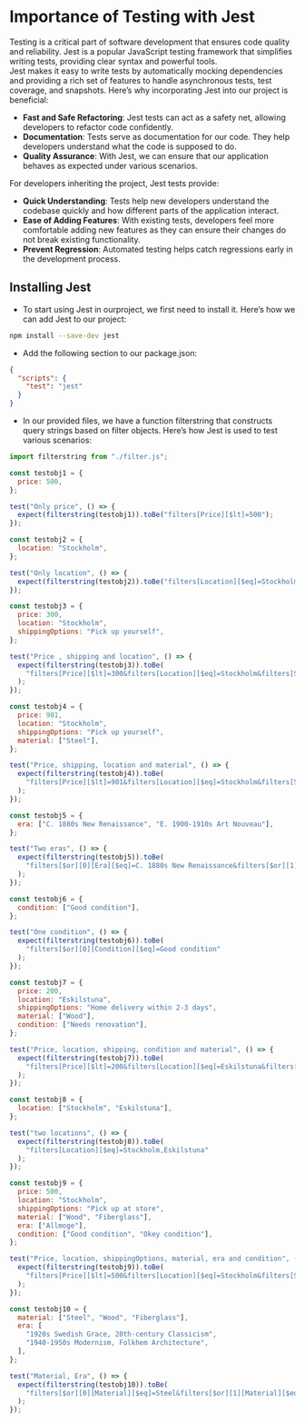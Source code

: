 # Importance of Testing with Jest

Testing is a critical part of software development that ensures code quality and reliability. Jest is a popular JavaScript testing framework that simplifies writing tests, providing clear syntax and powerful tools.  
Jest makes it easy to write tests by automatically mocking dependencies and providing a rich set of features to handle asynchronous tests, test coverage, and snapshots. Here’s why incorporating Jest into our project is beneficial:

- **Fast and Safe Refactoring**: Jest tests can act as a safety net, allowing developers to refactor code confidently.
- **Documentation**: Tests serve as documentation for our code. They help developers understand what the code is supposed to do.
- **Quality Assurance**: With Jest, we can ensure that our application behaves as expected under various scenarios.

For developers inheriting the project, Jest tests provide:

- **Quick Understanding**: Tests help new developers understand the codebase quickly and how different parts of the application interact.
- **Ease of Adding Features**: With existing tests, developers feel more comfortable adding new features as they can ensure their changes do not break existing functionality.
- **Prevent Regression**: Automated testing helps catch regressions early in the development process.

## Installing Jest

- To start using Jest in ourproject, we first need to install it. Here’s how we can add Jest to our project:
```bash
npm install --save-dev jest
```
- Add the following section to our package.json:
```json
{
  "scripts": {
    "test": "jest"
  }
}
```
- In our provided files, we have a function filterstring that constructs query strings based on filter objects. Here’s how Jest is used to test various scenarios:
```javascript
import filterstring from "./filter.js";

const testobj1 = {
  price: 500,
};

test("Only price", () => {
  expect(filterstring(testobj1)).toBe("filters[Price][$lt]=500");
});

const testobj2 = {
  location: "Stockholm",
};

test("Only location", () => {
  expect(filterstring(testobj2)).toBe("filters[Location][$eq]=Stockholm");
});

const testobj3 = {
  price: 300,
  location: "Stockholm",
  shippingOptions: "Pick up yourself",
};

test("Price , shipping and location", () => {
  expect(filterstring(testobj3)).toBe(
    "filters[Price][$lt]=300&filters[Location][$eq]=Stockholm&filters[ShippingOptions][$eq]=Pick up yourself"
  );
});

const testobj4 = {
  price: 901,
  location: "Stockholm",
  shippingOptions: "Pick up yourself",
  material: ["Steel"],
};

test("Price, shipping, location and material", () => {
  expect(filterstring(testobj4)).toBe(
    "filters[Price][$lt]=901&filters[Location][$eq]=Stockholm&filters[ShippingOptions][$eq]=Pick up yourself&filters[$or][0][Material][$eq]=Steel"
  );
});

const testobj5 = {
  era: ["C. 1880s New Renaissance", "E. 1900-1910s Art Nouveau"],
};

test("Two eras", () => {
  expect(filterstring(testobj5)).toBe(
    "filters[$or][0][Era][$eq]=C. 1880s New Renaissance&filters[$or][1][Era][$eq]=E. 1900-1910s Art Nouveau"
  );
});

const testobj6 = {
  condition: ["Good condition"],
};

test("One condition", () => {
  expect(filterstring(testobj6)).toBe(
    "filters[$or][0][Condition][$eq]=Good condition"
  );
});

const testobj7 = {
  price: 200,
  location: "Eskilstuna",
  shippingOptions: "Home delivery within 2-3 days",
  material: ["Wood"],
  condition: ["Needs renovation"],
};

test("Price, location, shipping, condition and material", () => {
  expect(filterstring(testobj7)).toBe(
    "filters[Price][$lt]=200&filters[Location][$eq]=Eskilstuna&filters[ShippingOptions][$eq]=Home delivery within 2-3 days&filters[$or][0][Material][$eq]=Wood&filters[$or][0][Condition][$eq]=Needs renovation"
  );
});

const testobj8 = {
  location: ["Stockholm", "Eskilstuna"],
};

test("two locations", () => {
  expect(filterstring(testobj8)).toBe(
    "filters[Location][$eq]=Stockholm,Eskilstuna"
  );
});

const testobj9 = {
  price: 500,
  location: "Stockholm",
  shippingOptions: "Pick up at store",
  material: ["Wood", "Fiberglass"],
  era: ["Allmoge"],
  condition: ["Good condition", "Okey condition"],
};

test("Price, location, shippingOptions, material, era and condition", () => {
  expect(filterstring(testobj9)).toBe(
    "filters[Price][$lt]=500&filters[Location][$eq]=Stockholm&filters[ShippingOptions][$eq]=Pick up at store&filters[$or][0][Material][$eq]=Wood&filters[$or][1][Material][$eq]=Fiberglass&filters[$or][0][Era][$eq]=Allmoge&filters[$or][0][Condition][$eq]=Good condition&filters[$or][1][Condition][$eq]=Okey condition"
  );
});

const testobj10 = {
  material: ["Steel", "Wood", "Fiberglass"],
  era: [
    "1920s Swedish Grace, 20th-century Classicism",
    "1940-1950s Modernism, Folkhem Architecture",
  ],
};

test("Material, Era", () => {
  expect(filterstring(testobj10)).toBe(
    "filters[$or][0][Material][$eq]=Steel&filters[$or][1][Material][$eq]=Wood&filters[$or][2][Material][$eq]=Fiberglass&filters[$or][0][Era][$eq]=1920s Swedish Grace, 20th-century Classicism&filters[$or][1][Era][$eq]=1940-1950s Modernism, Folkhem Architecture"
  );
});

```





